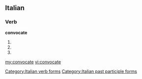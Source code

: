==Italian==

===Verb===
'''convocate'''

# {{form of|[[second-person|Second-person]] [[plural]] [[present tense]]|[[convocare#Italian|convocare]]|lang=Italian}}
# {{form of|Second-person plural [[imperative]]|convocare#Italian|convocare|lang=Italian}}
# {{form of|[[feminine|Feminine]] plural|[[convocato]]}}

[[Category:Italian verb forms]]
[[Category:Italian past participle forms]]

[[my:convocate]]
[[vi:convocate]]
